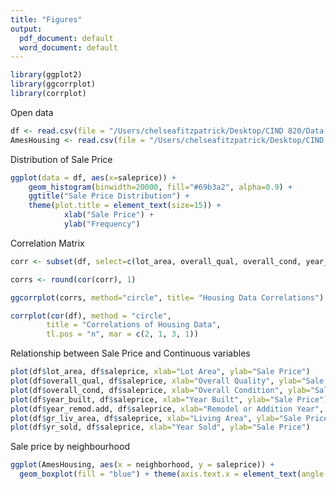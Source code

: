 ```yaml
---
title: "Figures"
output:
  pdf_document: default
  word_document: default
---
```

```r
library(ggplot2)
library(ggcorrplot)
library(corrplot)
```

Open data
```r
df <- read.csv(file = "/Users/chelseafitzpatrick/Desktop/CIND 820/Data Analysis/cleaned_housing.csv", header = TRUE)
AmesHousing <- read.csv(file = "/Users/chelseafitzpatrick/Desktop/CIND 820/Data Analysis/ames_housing.csv", header = TRUE)
```
Distribution of Sale Price
```r
ggplot(data = df, aes(x=saleprice)) +
    geom_histogram(binwidth=20000, fill="#69b3a2", alpha=0.9) +
    ggtitle("Sale Price Distribution") +
    theme(plot.title = element_text(size=15)) +
            xlab("Sale Price") +
            ylab("Frequency")
```
Correlation Matrix
```r
corr <- subset(df, select=c(lot_area, overall_qual, overall_cond, year_built, year_remod.add, gr_liv_area, yr_sold, lot, land))

corrs <- round(cor(corr), 1)

ggcorrplot(corrs, method="circle", title= "Housing Data Correlations")
```
```r
corrplot(cor(df), method = "circle",
        title = "Correlations of Housing Data",
        tl.pos = "n", mar = c(2, 1, 3, 1)) 
```

Relationship between Sale Price and Continuous variables
```r
plot(df$lot_area, df$saleprice, xlab="Lot Area", ylab="Sale Price")
plot(df$overall_qual, df$saleprice, xlab="Overall Quality", ylab="Sale Price")
plot(df$overall_cond, df$saleprice, xlab="Overall Condition", ylab="Sale Price")
plot(df$year_built, df$saleprice, xlab="Year Built", ylab="Sale Price")
plot(df$year_remod.add, df$saleprice, xlab="Remodel or Addition Year", ylab="Sale Price")
plot(df$gr_liv_area, df$saleprice, xlab="Living Area", ylab="Sale Price")
plot(df$yr_sold, df$saleprice, xlab="Year Sold", ylab="Sale Price")
```
Sale price by neighbourhood
```r
ggplot(AmesHousing, aes(x = neighborhood, y = saleprice)) + 
  geom_boxplot(fill = "blue") + theme(axis.text.x = element_text(angle = 90)) + ylab("Sale Price") + xlab("Neighbourhood")
```


